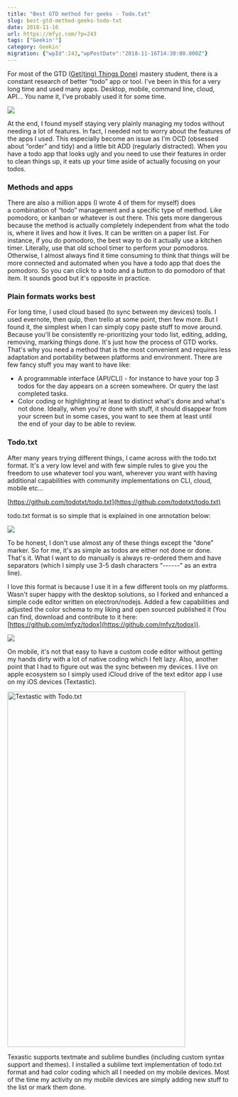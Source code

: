 ```yaml
---
title: "Best GTD method for geeks - Todo.txt"
slug: best-gtd-method-geeks-todo-txt
date: 2018-11-16
url: https://mfyz.com/?p=243
tags: ["Geekin'"]
category: Geekin'
migration: {"wpId":243,"wpPostDate":"2018-11-16T14:30:00.000Z"}
---
```



For most of the GTD ([Get(ting) Things Done](https://en.wikipedia.org/wiki/Getting_Things_Done)) mastery student, there is a constant research of better “todo” app or tool. I've been in this for a very long time and used many apps. Desktop, mobile, command line, cloud, API... You name it, I've probably used it for some time.

![](/images/archive/en/2020/05/GTD-workflow-resized_flhy4a.png?fit=860%2C856&ssl=1)

At the end, I found myself staying very plainly managing my todos without needing a lot of features. In fact, I needed not to worry about the features of the apps I used. This especially become an issue as I'm OCD (obsessed about “order” and tidy) and a little bit ADD (regularly distracted). When you have a todo app that looks ugly and you need to use their features in order to clean things up, it eats up your time aside of actually focusing on your todos.

### Methods and apps

There are also a million apps (I wrote 4 of them for myself) does a combination of “todo” management and a specific type of method. Like pomodoro, or kanban or whatever is out there. This gets more dangerous because the method is actually completely independent from what the todo is, where it lives and how it lives. It can be written on a paper list. For instance, if you do pomodoro, the best way to do it actually use a kitchen timer. Literally, use that old school timer to perform your pomodoros. Otherwise, I almost always find it time consuming to think that things will be more connected and automated when you have a todo app that does the pomodoro. So you can click to a todo and a button to do pomodoro of that item. It sounds good but it's opposite in practice.

### Plain formats works best

For long time, I used cloud based (to sync between my devices) tools. I used evernote, then quip, then trello at some point, then few more. But I found it, the simplest when I can simply copy paste stuff to move around. Because you'll be consistently re-prioritizing your todo list, editing, adding, removing, marking things done. It's just how the process of GTD works. That's why you need a method that is the most convenient and requires less adaptation and portability between platforms and environment. There are few fancy stuff you may want to have like:

*   A programmable interface (API/CLI) - for instance to have your top 3 todos for the day appears on a screen somewhere. Or query the last completed tasks.
*   Color coding or highlighting at least to distinct what's done and what's not done. Ideally, when you're done with stuff, it should disappear from your screen but in some cases, you want to see them at least until the end of your day to be able to review.

### Todo.txt

After many years trying different things, I came across with the todo.txt format. It's a very low level and with few simple rules to give you the freedom to use whatever tool you want, wherever you want with having additional capabilities with community implementations on CLI, cloud, mobile etc...

[https://github.com/todotxt/todo.txt](https://github.com/todotxt/todo.txt)

todo.txt format is so simple that is explained in one annotation below:

![](/images/archive/en/2020/05/description_jlfcei.png)

To be honest, I don't use almost any of these things except the “done” marker. So for me, it's as simple as todos are either not done or done. That's it. What I want to do manually is always re-ordered them and have separators (which I simply use 3-5 dash characters “------” as an extra line).

I love this format is because I use it in a few different tools on my platforms. Wasn't super happy with the desktop solutions, so I forked and enhanced a simple code editor written on electron/nodejs. Added a few capabilities and adjusted the color schema to my liking and open sourced published it (You can find, download and contribute to it here: [https://github.com/mfyz/todox](https://github.com/mfyz/todox)).

![](/images/archive/en/2020/05/Screen-Shot-2018-11-16-at-1.34.55-AM_io8913.jpg)

On mobile, it's not that easy to have a custom code editor without getting my hands dirty with a lot of native coding which I felt lazy. Also, another point that I had to figure out was the sync between my devices. I live on apple ecosystem so I simply used iCloud drive of the text editor app I use on my iOS devices (Textastic).

<Image
	src="/images/archive/en/2020/05/IMG_8DBF1CC8F853-1_kz3tjb.jpg"
	width="400"
	height="800"
	alt="Textastic with Todo.txt"
/>

Texastic supports textmate and sublime bundles (including custom syntax support and themes). I installed a sublime text implementation of todo.txt format and had color coding which all I needed on my mobile devices. Most of the time my activity on my mobile devices are simply adding new stuff to the list or mark them done.
